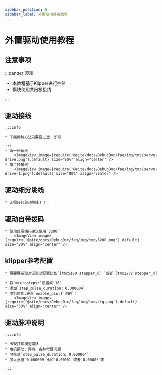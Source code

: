 ```yaml
---
sidebar_position: 6
sidebar_label: 外置驱动使用教程
---
```





# 外置驱动使用教程

## 注意事项

:::danger 须知

* 本教程基于Klipper进行控制
* 模块使用共阳极接线

:::


## 驱动接线
    :::info

    * 下面两种方法只需要二选一即可

    :::
    * 第一种接线
        <ImageView image={require('@site/docs/DebugDoc/faq/img/tmc/servo-drive.png').default} size="80%" align="center" />
    * 第二种接线
        <ImageView image={require('@site/docs/DebugDoc/faq/img/tmc/servo-drive-1.png').default} size="80%" align="center" />

## 驱动细分跳线

    * 无需任何驱动跳线！！！

## 驱动自带拨码
    * 驱动自带拨码建议使用`3200`
        <ImageView image={require('@site/docs/DebugDoc/faq/img/tmc/3200.png').default} size="80%" align="center" />

## klipper参考配置

    * 需要屏蔽驱对应驱动配置比如`[tmc5160 stepper_x] `或者`[tmc2209 stepper_x] `
    * 将`microsteps:`设置成`16`
    * 添加`step_pulse_duration: 0.000004`
    * 电机使能:删除`enable_pin:!`里的`!`
        <ImageView image={require('@site/docs/DebugDoc/faq/img/tmc/cfg.png').default} size="50%" align="center" />

## 驱动脉冲说明

    :::info

    * 出现打印模型偏移
    * 电机振动，异响，各种奇怪问题
    * 可修改`step_pulse_duration: 0.000004`
    * 加大此值`0.000009`比如`0.00001`或者`0.00002`等

    :::
